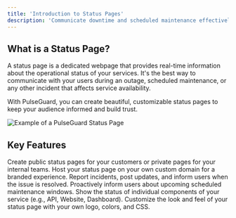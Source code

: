 ```yaml
---
title: 'Introduction to Status Pages'
description: 'Communicate downtime and scheduled maintenance effectively with public status pages.'
---
```


## What is a Status Page?

A status page is a dedicated webpage that provides real-time information about the operational status of your services. It's the best way to communicate with your users during an outage, scheduled maintenance, or any other incident that affects service availability.

With PulseGuard, you can create beautiful, customizable status pages to keep your audience informed and build trust.

<Frame>
  <img src="/images/status-page-example.png" alt="Example of a PulseGuard Status Page" />
</Frame>

## Key Features

<CardGroup cols={2}>
  <Card title="Public & Private Pages" icon="unlock-alt">
    Create public status pages for your customers or private pages for your internal teams.
  </Card>
  <Card title="Custom Domain" icon="globe">
    Host your status page on your own custom domain for a branded experience.
  </Card>
  <Card title="Incident Communication" icon="bullhorn">
    Report incidents, post updates, and inform users when the issue is resolved.
  </Card>
  <Card title="Scheduled Maintenance" icon="calendar-alt">
    Proactively inform users about upcoming scheduled maintenance windows.
  </Card>
  <Card title="Component Status" icon="cubes">
    Show the status of individual components of your service (e.g., API, Website, Dashboard).
  </Card>
  <Card title="Full Customization" icon="palette">
    Customize the look and feel of your status page with your own logo, colors, and CSS.
  </Card>
</CardGroup> 